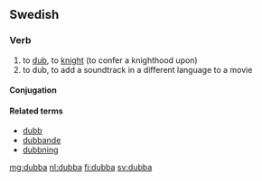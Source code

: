 ==Swedish==

===Verb===
{{head|sv|verb}}

# to [[dub]], to [[knight]] (to confer a knighthood upon)
# to dub, to add a soundtrack in a different language to a movie

====Conjugation====
{{sv-conj-wk}}

====Related terms====
* [[dubb]]
* [[dubbande]]
* [[dubbning]]

[[mg:dubba]]
[[nl:dubba]]
[[fi:dubba]]
[[sv:dubba]]